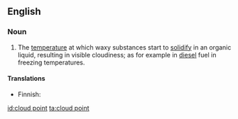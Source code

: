{{wikipedia}}
==English==

===Noun===
{{en-noun|sg=[[cloud]] [[point]]}}

# {{context|organic chemistry}} The [[temperature]] at which  waxy substances start to [[solidify]] in an organic liquid, resulting in visible cloudiness; as for example in [[diesel]] fuel in freezing temperatures.

====Translations====
{{top}}
* Finnish: {{t-|fi|samepiste}}
{{bottom}}

[[id:cloud point]]
[[ta:cloud point]]